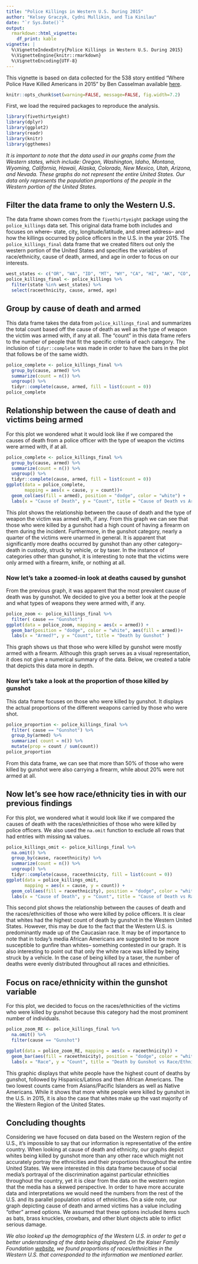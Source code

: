 ```yaml
---
title: "Police Killings in Western U.S. During 2015"
author: "Kelsey Graczyk, Cydni Mullikin, and Tia Kinilau"
date: "`r Sys.Date()`"
output: 
  rmarkdown::html_vignette:
    df_print: kable
vignette: |
  %\VignetteIndexEntry{Police Killings in Western U.S. During 2015}
  %\VignetteEngine{knitr::rmarkdown}
  %\VignetteEncoding{UTF-8}
---
```


This vignette is based on data collected for the 538 story entitled "Where Police Have Killed Americans in 2015" by Ben Casselman available [here](https://fivethirtyeight.com/features/where-police-have-killed-americans-in-2015/).

```r
knitr::opts_chunk$set(warning=FALSE, message=FALSE, fig.width=7.2)
```


First, we load the required packages to reproduce the analysis.  

```r
library(fivethirtyeight)
library(dplyr)
library(ggplot2)
library(readr) 
library(knitr)
library(ggthemes)

```

*It is important to note that the data used in our graphs come from the Western states, which include: Oregon, Washington, Idaho, Montana, Wyoming, California, Hawaii, Alaska, Colorado, New Mexico, Utah, Arizona, and Nevada. These graphs do not represent the entire United States. Our data only represents the population proportions of the people in the Western portion of the United States.*

## Filter the data frame to only the Western U.S.

The data frame shown comes from the `fivethirtyeight` package using the `police_killings` data set. This original data frame both includes and focuses on where-- state, city, longitude/latitude, and street address-- and how the killings occurred by police officers in the U.S. in the year 2015. The `police_killings_final` data frame that we created filters out only the western portion of the United States and specifies the variables of race/ethnicity, cause of death, armed, and age in order to focus on our interests.

```r
west_states <- c("OR", "WA", "ID", "MT", "WY", "CA", "HI", "AK", "CO", "NM", "UT", "AZ", "NV")
police_killings_final <- police_killings %>%
  filter(state %in% west_states) %>%
  select(raceethnicity, cause, armed, age)
```

## Group by cause of death and armed

This data frame takes the data from `police_killings_final` and summarizes the total count based off the cause of death as well as the type of weapon the victim was armed with, if any at all. The "count" in this data frame refers to the number of people that fit the specific criteria of each category. The inclusion of `tidyr::complete` was made in order to have the bars in the plot that follows be of the same width.

```r
police_complete <- police_killings_final %>% 
  group_by(cause, armed) %>% 
  summarize(count = n()) %>% 
  ungroup() %>% 
  tidyr::complete(cause, armed, fill = list(count = 0))
police_complete
```

## Relationship between the cause of death and victims being armed

For this plot we wondered what it would look like if we compared the causes of death from a police officer with the type of weapon the victims were armed with, if at all.

```r
police_complete <- police_killings_final %>% 
  group_by(cause, armed) %>% 
  summarize(count = n()) %>% 
  ungroup() %>% 
  tidyr::complete(cause, armed, fill = list(count = 0))
ggplot(data = police_complete,
       mapping = aes(x = cause, y = count))+
  geom_col(aes(fill = armed), position = "dodge", color = "white") +
  labs(x = "Cause of Death", y = "Count", title = "Cause of Death vs Armed Victims")
```


 This plot shows the relationship between the cause of death and the type of weapon the victim was armed with, if any. From this graph we can see that those who were killed by a gunshot had a high count of having a firearm on them during the incident. Furthermore, in the gunshot category, nearly a quarter of the victims were unarmed in general. It is apparent that significantly more deaths occurred by gunshot than any other category-- death in custody, struck by vehicle, or by taser. In the instance of categories other than gunshot, it is interesting to note that the victims were only armed with a firearm, knife, or nothing at all. 

### Now let's take a zoomed-in look at deaths caused by gunshot

From the previous graph, it was apparent that the most prevalent cause of death was by gunshot. We decided to give you a better look at the people and what types of weapons they were armed with, if any.

```r
police_zoom <- police_killings_final %>%
  filter( cause == "Gunshot")
ggplot(data = police_zoom, mapping = aes(x = armed)) +
  geom_bar(position = "dodge", color = "white", aes(fill = armed))+
  labs(x = "Armed?", y = "Count", title = "Death by Gunshot" )
```

This graph shows us that those who were killed by gunshot were mostly armed with a firearm. Although this graph serves as a visual representation, it does not give a numerical summary of the data. Below, we created a table that depicts this data more in depth.

### Now let's take a look at the proportion of those killed by gunshot

This data frame focuses on those who were killed by gunshot. It displays the actual proportions of the different weapons carried by those who were shot.

```r
police_proportion <- police_killings_final %>%
  filter( cause == "Gunshot") %>%
  group_by(armed) %>%
  summarize( count = n()) %>%
  mutate(prop = count / sum(count))
police_proportion
```  

From this data frame, we can see that more than 50% of those who were killed by gunshot were also carrying a firearm, while about 20% were not armed at all.

## Now let's see how race/ethnicity ties in with our previous findings

For this plot, we wondered what it would look like if we compared the causes of death with the races/ethnicities of those who were killed by police officers.  We also used the `na.omit` function to exclude all rows that had entries with missing `NA` values.


```r
police_killings_omit <- police_killings_final %>%
  na.omit() %>%
  group_by(cause, raceethnicity) %>%
  summarize(count = n()) %>%
  ungroup() %>%
  tidyr::complete(cause, raceethnicity, fill = list(count = 0))
ggplot(data = police_killings_omit, 
       mapping = aes(x = cause, y = count)) +
  geom_col(aes(fill = raceethnicity), position = "dodge", color = "white") +
  labs(x = "Cause of Death", y = "Count", title = "Cause of Death vs Race/Ethnicity")

```
  
  This second plot shows the relationship between the causes of death and the races/ethnicities of those who were killed by police officers. It is clear that whites had the highest count of death by gunshot in the Western United States. However, this may be due to the fact that the Western U.S. is predominantly made up of the Caucasian race. It may be of importance to note that in today's media African Americans are suggested to be more susceptible to gunfire than whites-- something contested in our graph. It is also interesting to point out that only the white race was killed by being struck by a vehicle. In the case of being killed by a taser, the number of deaths were evenly distributed throughout all races and ethnicities. 
  
## Focus on race/ethnicity within the gunshot variable

For this plot, we decided to focus on the races/ethnicities of the victims who were killed by gunshot because this category had the most prominent number of individuals.

```r
police_zoom_RE <- police_killings_final %>%
  na.omit() %>% 
  filter(cause == "Gunshot")
```

```r
ggplot(data = police_zoom_RE, mapping = aes(x = raceethnicity)) +
  geom_bar(aes(fill = raceethnicity), position = "dodge", color = "white") +   
  labs(x = "Race", y = "Count", title = "Death by Gunshot vs Race/Ethnicity")
```

This graphic displays that white people have the highest count of deaths by gunshot, followed by Hispanics/Latinos and then African Americans. The two lowest counts came from Asians/Pacific Islanders as well as Native Americans. While it shows that more white people were killed by gunshot in the U.S. in 2015, it is also the case that whites make up the vast majority of the Western Region of the United States.


## Concluding thoughts

Considering we have focused on data based on the Western region of the U.S., it's impossible to say that our information is representative of the entire country. When looking at cause of death and ethnicity, our graphs depict whites being killed by gunshot more than any other race which might not accurately portray the ethnicities and their proportions throughout the entire United States. We were interested in this data frame because of social media's portrayal of the discrimination against particular ethnicities throughout the country, yet it is clear from the data on the western region that the media has a skewed perspective. In order to have more accurate data and interpretations we would need the numbers from the rest of the U.S. and its parallel population ratios of ethnicities. On a side note, our graph depicting cause of death and armed victims has a value including "other" armed options. We assumed that these options included items such as bats, brass knuckles, crowbars, and other blunt objects able to inflict serious damage.

*We also looked up the demographics of the Western U.S. in order to get a better understanding of the data being displayed. On the Kaiser Family Foundation [website](http://kff.org/other/state-indicator/distribution-by-raceethnicity/?currentTimeframe=0&selectedRows=%7B%22nested%22:%7B%22alaska%22:%7B%7D,%22california%22:%7B%7D,%22colorado%22:%7B%7D,%22arizona%22:%7B%7D,%22hawaii%22:%7B%7D,%22idaho%22:%7B%7D,%22montana%22:%7B%7D,%22nevada%22:%7B%7D,%22new-mexico%22:%7B%7D,%22oregon%22:%7B%7D,%22utah%22:%7B%7D,%22washington%22:%7B%7D,%22wyoming%22:%7B%7D%7D%7D&sortModel=%7B%22colId%22:%22Location%22,%22sort%22:%22asc%22%7D), we found proportions of races/ethnicities in the Western U.S. that corresponded to the information we mentioned earlier.*

